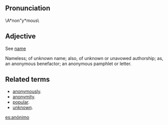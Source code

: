 {{Wikipedia}}
== Pronunciation ==
\A*non"y*mous\
==Adjective==
See [[name]]

Nameless; of unknown name; also, of unknown or unavowed
authorship; as, an anonymous benefactor; an anonymous
pamphlet or letter.

==Related terms==
*[[anonymously]].
*[[anonymity]].
*[[popular]].
*[[unknown]].

[[es:anónimo]]